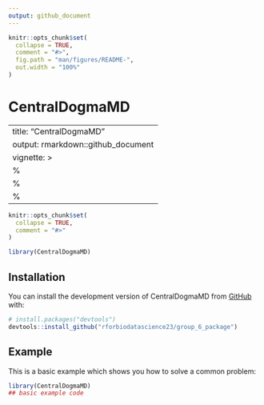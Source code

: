 ```yaml
---
output: github_document
---
```


<!-- README.md is generated from README.Rmd. Please edit that file -->

```r
knitr::opts_chunk$set(
  collapse = TRUE,
  comment = "#>",
  fig.path = "man/figures/README-",
  out.width = "100%"
)
```

# CentralDogmaMD

---
title: "CentralDogmaMD"
output: rmarkdown::github_document
vignette: >
  %\VignetteIndexEntry{CentralDogmaMD}
  %\VignetteEngine{knitr::rmarkdown}
  %\VignetteEncoding{UTF-8}
---

```r
knitr::opts_chunk$set(
  collapse = TRUE,
  comment = "#>"
)
```

```r
library(CentralDogmaMD)
```


## Installation

You can install the development version of CentralDogmaMD from [GitHub](https://github.com/) with:

``` r
# install.packages("devtools")
devtools::install_github("rforbiodatascience23/group_6_package")
```

## Example

This is a basic example which shows you how to solve a common problem:

```r
library(CentralDogmaMD)
## basic example code
```


